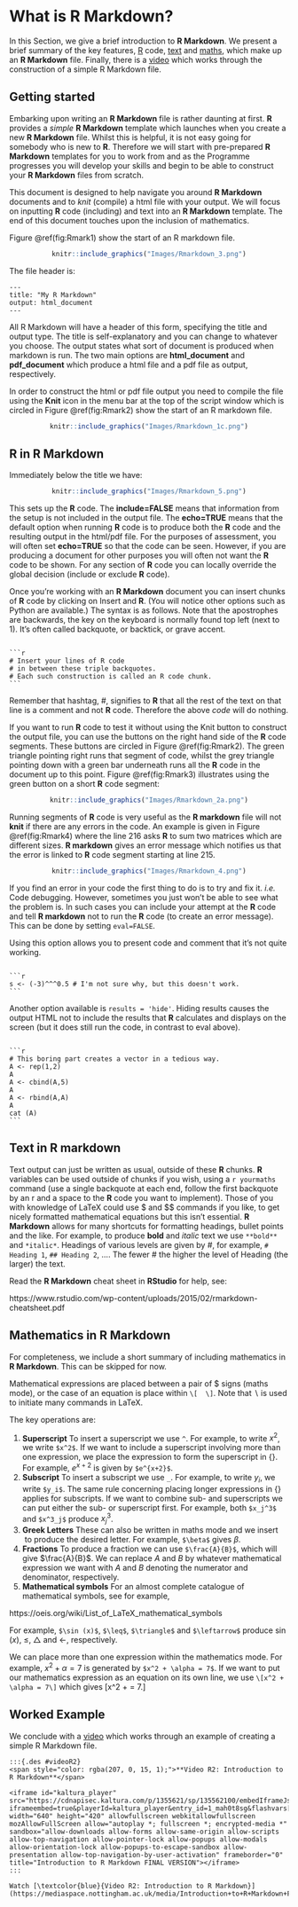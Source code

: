 # What is R Markdown? {#Rmark}

In this Section, we give a brief introduction to **R Markdown**. We present a brief summary of the key features, [R](#Rmark_R) code, [text](#Rmark_text) and [maths](#Rmark_maths), which make up an **R Markdown** file. Finally, there is a [video](#videoR2) which works through the construction of a simple R Markdown file.

## Getting started {#Rmark_start}

Embarking upon writing an **R Markdown** file is rather daunting at first. **R** provides a *simple* **R Markdown** template which launches when you create a new **R Markdown** file. Whilst this is helpful, it is not easy going for somebody who is new to **R**. Therefore we will start with pre-prepared **R Markdown** templates for you to work from and as the Programme progresses you will develop your skills and begin to be able to construct your **R Markdown** files from scratch.

This document is designed to help navigate you around **R Markdown** documents and to *knit* (compile) a html file with your output. We will focus on inputting **R** code (including) and text into an **R Markdown** template. The end of this document touches upon the inclusion of mathematics.

Figure \@ref(fig:Rmark1) show the start of an R markdown file.

<center>
```r
knitr::include_graphics("Images/Rmarkdown_3.png")
```
</center>

The file header is:

````
---
title: "My R Markdown"
output: html_document
---

````


All R Markdown will have a header of this form, specifying the title and output type. The title is self-explanatory and you can change to whatever you choose. The output states what sort of document is produced when markdown is run. The two main options are **html_document** and **pdf_document** which produce a html file and a pdf file as output, respectively.

In order to construct the html or pdf file output you need to compile the file using the **Knit** icon in the menu bar at the top of the script window which is circled in Figure \@ref(fig:Rmark2) show the start of an R markdown file.

<center>
```r
knitr::include_graphics("Images/Rmarkdown_1c.png")
```
</center>

## R in R Markdown {#Rmark_R}

Immediately below the title we have:

<center>
```r
knitr::include_graphics("Images/Rmarkdown_5.png")
```
</center>

This sets up the **R** code. The **include=FALSE** means that information from the setup is not included in the output file. The **echo=TRUE** means that the default option when running **R** code is to produce both the **R** code and the resulting output in the html/pdf file. For the purposes of assessment, you will often set **echo=TRUE** so that the code can be seen. However, if you are producing a document for other purposes you will often not want the **R** code to be shown. For any section of **R** code you can locally override the global decision (include or exclude **R** code).

Once you're working with an **R Markdown** document you can insert chunks of **R** code by clicking on Insert and **R**. (You will notice other options such as Python are available.)  The syntax is as follows.  Note that the apostrophes are backwards, the key on the keyboard is normally found top left (next to 1).  It's often called backquote, or backtick, or grave accent.

````

```r
# Insert your lines of R code
# in between these triple backquotes.
# Each such construction is called an R code chunk.
```

````

Remember that hashtag, #, signifies to **R** that all the rest of the text on that line is a comment and not **R** code. Therefore the above *code* will do nothing.

If you want to run **R** code to test it without using the Knit button to construct the output file, you can use the buttons on the right hand side of the **R** code segments. These buttons are circled in Figure \@ref(fig:Rmark2). The green triangle pointing right runs that segment of code, whilst the grey triangle pointing down with a green bar underneath runs all the **R** code in the document up to this point. Figure \@ref(fig:Rmark3) illustrates using the green button on a short **R** code segment:

<center>
```r
knitr::include_graphics("Images/Rmarkdown_2a.png")
```
</center>

Running segments of **R** code is very useful as the **R markdown** file will not **knit** if there are any errors in the code. An example is given in Figure \@ref(fig:Rmark4) where the line 216 asks **R** to sum two matrices which are different sizes. **R markdown** gives an error message which notifies us that the error is linked to **R** code segment starting at line 215.

<center>
```r
knitr::include_graphics("Images/Rmarkdown_4.png")
```
</center>


If you find an error in your code the first thing to do is to try and fix it. *i.e.* Code debugging. However, sometimes you just won't be able to see what the problem is. In such cases you can include your attempt at the **R** code and tell **R markdown** not to run the **R**  code (to create an error message). This can be done by setting `eval=FALSE`.

Using this option allows you to present code and comment that it's not quite working.

````

```r
s <- (-3)^^^0.5 # I'm not sure why, but this doesn't work.
```

````

Another option available is `results = 'hide'`. Hiding results causes the output HTML not to include the results that **R** calculates and displays on the screen (but it does still run the code, in contrast to eval above).

````

```r
# This boring part creates a vector in a tedious way.
A <- rep(1,2)
A
A <- cbind(A,5)
A
A <- rbind(A,A)
A
cat (A)
```

````

## Text in R markdown {#Rmark_text}

Text output can just be written as usual, outside of these **R** chunks.  **R** variables can be used outside of chunks if you wish, using a `` r yourmaths ``  command (use a single backquote at each end, follow the first backquote by an r and a space to the **R** code you want to implement).  Those of you with knowledge of LaTeX could use $\$$ and $\$\$$ commands if you like, to get nicely formatted mathematical equations but this isn't essential. **R Markdown** allows for many shortcuts for formatting headings, bullet points and the like.
For example, to produce **bold** and *italic* text we use `` **bold** `` and ``*italic* ``. Headings of various levels are given by #, for example, `` # Heading 1 ``, `` ## Heading 2 ``, $\ldots$. The fewer # the higher the level of Heading (the larger) the text.

Read the **R Markdown** cheat sheet in **RStudio** for help, see:

https://www.rstudio.com/wp-content/uploads/2015/02/rmarkdown-cheatsheet.pdf

## Mathematics in R Markdown {#Rmark_maths}

For completeness, we include a short summary of including mathematics in **R Markdown**. This can be skipped for now.

Mathematical expressions are placed between a pair of $\$$ signs (maths mode), or the case of an equation is place within  `` \[  \] ``. Note that $\backslash$ is used to initiate many commands in LaTeX.

The key operations are:  

1. **Superscript** To insert a superscript we use `` ^ ``. For example, to write $x^2$, we write `` $x^2$ ``. If we want to include a superscript involving more than one expression, we place the expression to form the superscript in $\{ \}$. For example, $e^{x+2}$ is given by `` $e^{x+2}$ ``.  
2. **Subscript** To insert a subscript we use `` _ ``. For example, to write $y_i$, we write  `` $y_i$ ``. The same rule concerning placing longer expressions in $\{ \}$ applies for subscripts. If we want to combine sub- and superscripts we can put either the sub- or superscript first. For example, both   `` $x_j^3$ `` and  `` $x^3_j$ `` produce $x_j^3$.  
3. **Greek Letters** These can also be written in maths mode and we insert \ to produce the desired letter. For example, `` $\beta$ `` gives $\beta$.  
4. **Fractions** To produce a fraction we can use  `` $\frac{A}{B}$ ``, which will give $\frac{A}{B}$. We can replace $A$ and $B$ by whatever mathematical expression we want with $A$ and $B$ denoting the numerator and denominator, respectively.  
5. **Mathematical symbols** For an almost complete catalogue of mathematical symbols, see for example, 

https://oeis.org/wiki/List_of_LaTeX_mathematical_symbols

For example,  `` $\sin (x)$ ``,   `` $\leq$ ``,   `` $\triangle$ `` and `` $\leftarrow$ `` produce $\sin (x)$, $\leq$, $\triangle$ and $\leftarrow$, respectively.

We can place more than one expression within the mathematics mode. For example, $x^2 + \alpha = 7$ is generated by  `` $x^2 + \alpha = 7$ ``. If we want to put our mathematics expression as an equation on its own line, we use  `` \[x^2 + \alpha = 7\] `` which gives
\[x^2 + \alpha = 7.\]

## Worked Example {#Rmark_work}

We conclude with a [video](#videoR2) which works through an example of creating a simple R Markdown file.

```asis
:::{.des #videoR2}
<span style="color: rgba(207, 0, 15, 1);">**Video R2: Introduction to R Markdown**</span>  

<iframe id="kaltura_player" src="https://cdnapisec.kaltura.com/p/1355621/sp/135562100/embedIframeJs/uiconf_id/13188771/partner_id/1355621?iframeembed=true&playerId=kaltura_player&entry_id=1_mah0t8sg&flashvars[streamerType]=auto&amp;flashvars[localizationCode]=en&amp;flashvars[sideBarContainer.plugin]=true&amp;flashvars[sideBarContainer.position]=left&amp;flashvars[sideBarContainer.clickToClose]=true&amp;flashvars[chapters.plugin]=true&amp;flashvars[chapters.layout]=vertical&amp;flashvars[chapters.thumbnailRotator]=false&amp;flashvars[streamSelector.plugin]=true&amp;flashvars[EmbedPlayer.SpinnerTarget]=videoHolder&amp;flashvars[dualScreen.plugin]=true&amp;flashvars[hotspots.plugin]=1&amp;flashvars[Kaltura.addCrossoriginToIframe]=true&amp;&wid=1_d218bp3w" width="640" height="420" allowfullscreen webkitallowfullscreen mozAllowFullScreen allow="autoplay *; fullscreen *; encrypted-media *" sandbox="allow-downloads allow-forms allow-same-origin allow-scripts allow-top-navigation allow-pointer-lock allow-popups allow-modals allow-orientation-lock allow-popups-to-escape-sandbox allow-presentation allow-top-navigation-by-user-activation" frameborder="0" title="Introduction to R Markdown FINAL VERSION"></iframe>
:::
```

```asis
Watch [\textcolor{blue}{Video R2: Introduction to R Markdown}](https://mediaspace.nottingham.ac.uk/media/Introduction+to+R+Markdown+FINAL+VERSION/1_mah0t8sg)
``` 
